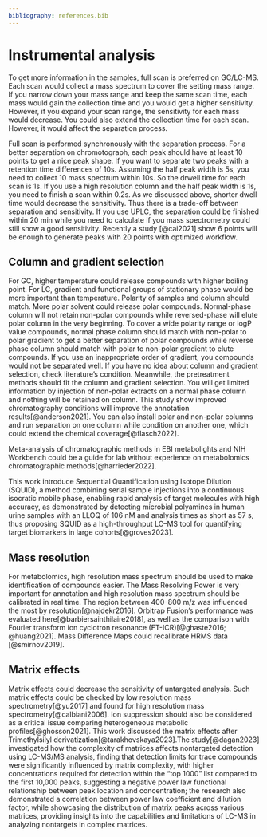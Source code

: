 ```yaml
---
bibliography: references.bib
---
```


# Instrumental analysis

To get more information in the samples, full scan is preferred on GC/LC-MS. Each scan would collect a mass spectrum to cover the setting mass range. If you narrow down your mass range and keep the same scan time, each mass would gain the collection time and you would get a higher sensitivity. However, if you expand your scan range, the sensitivity for each mass would decrease. You could also extend the collection time for each scan. However, it would affect the separation process.

Full scan is performed synchronously with the separation process. For a better separation on chromotograph, each peak should have at least 10 points to get a nice peak shape. If you want to separate two peaks with a retention time differences of 10s. Assuming the half peak width is 5s, you need to collect 10 mass spectrum within 10s. So the drwell time for each scan is 1s. If you use a high resolution column and the half peak width is 1s, you need to finish a scan within 0.2s. As we discussed above, shorter dwell time would decrease the sensitivity. Thus there is a trade-off between separation and sensitivity. If you use UPLC, the separation could be finished within 20 min while you need to calculate if you mass spectrometry could still show a good sensitivity. Recently a study [@cai2021] show 6 points will be enough to generate peaks with 20 points with optimized workflow.

## Column and gradient selection

For GC, higher temperature could release compounds with higher boiling point. For LC, gradient and functional groups of stationary phase would be more important than temperature. Polarity of samples and column should match. More polar solvent could release polar compounds. Normal-phase column will not retain non-polar compounds while reversed-phase will elute polar column in the very beginning. To cover a wide polarity range or logP value compounds, normal phase column should match with non-polar to polar gradient to get a better separation of polar compounds while reverse phase column should match with polar to non-polar gradient to elute compounds. If you use an inappropriate order of gradient, you compounds would not be separated well. If you have no idea about column and gradient selection, check literature's condition. Meanwhile, the pretreatment methods should fit the column and gradient selection. You will get limited information by injection of non-polar extracts on a normal phase column and nothing will be retained on column. This study show improved chromatography conditions will improve the annotation results[@anderson2021]. You can also install polar and non-polar columns and run separation on one column while condition on another one, which could extend the chemical coverage[@flasch2022].

Meta-analysis of chromatographic methods in EBI metabolights and NIH Workbench could be a guide for lab without experience on metabolomics chromatographic methods[@harrieder2022].

This work introduce Sequential Quantification using Isotope Dilution (SQUID), a method combining serial sample injections into a continuous isocratic mobile phase, enabling rapid analysis of target molecules with high accuracy, as demonstrated by detecting microbial polyamines in human urine samples with an LLOQ of 106 nM and analysis times as short as 57 s, thus proposing SQUID as a high-throughput LC–MS tool for quantifying target biomarkers in large cohorts[@groves2023].

## Mass resolution

For metabolomics, high resolution mass spectrum should be used to make identification of compounds easier. The Mass Resolving Power is very important for annotation and high resolution mass spectrum should be calibrated in real time. The region between 400--800 m/z was influenced the most by resolution[@najdekr2016]. Orbitrap Fusion's performance was evaluated here[@barbiersainthilaire2018], as well as the comparison with Fourier transform ion cyclotron resonance (FT-ICR)[@ghaste2016; @huang2021]. Mass Difference Maps could recalibrate HRMS data [@smirnov2019].

## Matrix effects

Matrix effects could decrease the sensitivity of untargeted analysis. Such matrix effects could be checked by low resolution mass spectrometry[@yu2017] and found for high resolution mass spectrometry[@calbiani2006]. Ion suppression should also be considered as a critical issue comparing heterogeneous metabolic profiles[@ghosson2021]. This work discussed the matrix effects after Trimethylsilyl derivatization[@tarakhovskaya2023].The study[@dagan2023] investigated how the complexity of matrices affects nontargeted detection using LC-MS/MS analysis, finding that detection limits for trace compounds were significantly influenced by matrix complexity, with higher concentrations required for detection within the "top 1000" list compared to the first 10,000 peaks, suggesting a negative power law functional relationship between peak location and concentration; the research also demonstrated a correlation between power law coefficient and dilution factor, while showcasing the distribution of matrix peaks across various matrices, providing insights into the capabilities and limitations of LC-MS in analyzing nontargets in complex matrices.

